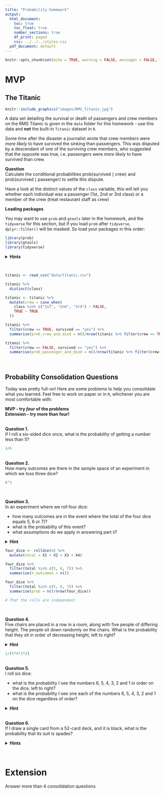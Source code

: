 ```yaml
---
title: "Probability homework"
output:
  html_document:
    toc: true
    toc_float: true
    number_sections: true
    df_print: paged
    css: ../../../styles.css
  pdf_document: default
---
```


```r
knitr::opts_chunk$set(echo = TRUE, warning = FALSE, messages = FALSE, fig.align = 'center')
```


# MVP

## The Titanic

```r
knitr::include_graphics("images/RMS_Titanic.jpg")
```

A data set detailing the survival or death of passengers and crew members on the RMS Titanic is given in the `data` folder for this homework - use this data and **not** the built-in `Titanic` dataset in `R`. 

Some time after the disaster a journalist wrote that crew members were *more likely* to have survived the sinking than passengers. This was disputed by a descendant of one of the surviving crew members, who suggested that the opposite was true, i.e. passengers were *more likely* to have survived than crew.  

**Question**  
Calculate the conditional probabilities $\textrm{prob}(\textrm{survived} \mid \textrm{crew})$ and $\textrm{prob}(\textrm{survived} \mid \textrm{passenger})$ to settle this dispute.

Have a look at the distinct values of the `class` variable, this will tell you whether each individual was a passenger (1st, 2nd or 3rd class) or a member of the crew (treat restaurant staff as crew)

**Loading packages**

You may want to use `prob` and `gtools` later in the homework, and the `tidyverse` for this section, but if you load `prob` after `tidyverse`, `dplyr::filter()` will be masked. So load your packages in this order:

```r
library(prob)
library(gtools)
library(tidyverse)
```

<details>
<summary>**Hints**</summary>

* You may want to create a `crew` column containing values `TRUE` or `FALSE` to help with this
* For $\textrm{prob}(\textrm{survived} \mid \textrm{crew})$ think 'what proportion of the crew survived?', and similar for $\textrm{prob}(\textrm{survived} \mid \textrm{passenger})$ 
</details>
<br>

```r
titanic <- read_csv("data/titanic.csv")

titanic %>% 
  distinct(class)

titanic <- titanic %>% 
  mutate(crew = case_when(
    class %in% c("1st", "2nd", "3rd") ~ FALSE,
    TRUE ~ TRUE
  ))

titanic %>% 
  filter(crew == TRUE, survived == "yes") %>% 
  summarise(prob_crew_and_died = n()/nrow(titanic %>% filter(crew == TRUE)))

titanic %>% 
  filter(crew == FALSE, survived == "yes") %>% 
  summarise(prob_passenger_and_died = n()/nrow(titanic %>% filter(crew == FALSE)))
```

<br>

## Probability Consolidation Questions

Today was pretty full-on! Here are some problems to help you consolidate what you learned. Feel free to work on paper or in `R`, whichever you are most comfortable with:

**MVP - try _four_ of the problems**  
**Extension - try more than four!**

<br>
**Question 1.**  
If I roll a six-sided dice once, what is the probability of getting a number less than 5?

```r
4/6
```


<br>
**Question 2.**  
How many outcomes are there in the sample space of an experiment in which we toss three dice?

```r
6^3
```


<br>

**Question 3.**  
In an experiment where we roll four dice:

  * how many outcomes are in the event where the total of the four dice equals $5$, $6$ or $7$)?
  * what is the probability of this event?
  * what assumptions do we apply in answering part ii?
  
<details>
<summary>**Hint**</summary>
For part i, `rowSums(.)` may help you setup up the necessary random variable `total` (or you can use `pivot_longer()`)
</details>

```r
four_dice <- rolldie(4) %>% 
  mutate(total = X1 + X2 + X3 + X4)

four_dice %>%
  filter(total %in% c(5, 6, 7)) %>% 
  summarise(n_outcomes = n())

four_dice %>%
  filter(total %in% c(5, 6, 7)) %>% 
  summarise(prob = n()/nrow(four_dice))

# That the rolls are independent
```


<br>

**Question 4.**  
Five chairs are placed in a row in a room, along with five people of differing height. The people sit down randomly on the chairs. What is the probability that they sit in order of decreasing height, left to right?

<details>
<summary>**Hint**</summary>
This is an arrangement where order matters. Of all the possible arrangements, how many are correct?
</details>

```r
1/(5*4*3*2)
```

<br>
**Question 5.**  
I roll six dice:

  * what is the probability I see the numbers 6, 5, 4, 3, 2 and 1 in order on the dice, left to right?
  * what is the probability I see one each of the numbers 6, 5, 4, 3, 2 and 1 on the dice regardless of order?
  
<details>
<summary>**Hint**</summary>
Have a look at the `isin()` function in the `prob` package. For example, to `filter` all rows containing $6$, $1$, $2$ in that order, you could use `isin(., c(6, 1, 2), ordered = TRUE)`
</details>

<br>
**Question 6.**  
If I draw a single card from a 52-card deck, and it is black, what is the probability that its suit is spades? <br>

<details>
<summary>**Hints**</summary>

* Investigate the `cards()` function in the `prob` package, if you'd like to try this in R (make a deck without jokers). 
* You could think about adding your own `black_card` random variable to the sample space, which would be `TRUE` if the `suit` is 'Spade' or 'Club', and `FALSE` otherwise.
</details>

<br>

# Extension

Answer more than 4 consolidation questions